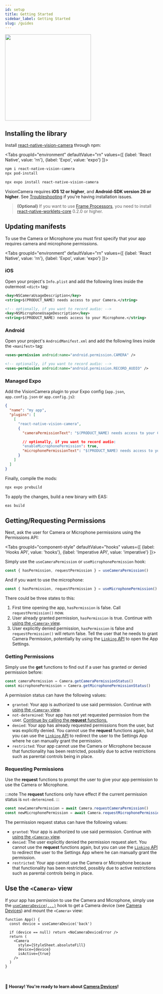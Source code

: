 ```yaml
---
id: setup
title: Getting Started
sidebar_label: Getting Started
slug: /guides
---
```



<div class="image-container">
  <img width="283" src={useBaseUrl("img/example_intro.png")} />
</div>

## Installing the library

Install [react-native-vision-camera](https://www.npmjs.com/package/react-native-vision-camera) through npm:

<Tabs
  groupId="environment"
  defaultValue="rn"
  values={[
    {label: 'React Native', value: 'rn'},
    {label: 'Expo', value: 'expo'}
  ]}>
<TabItem value="rn">

```bash
npm i react-native-vision-camera
npx pod-install
```

</TabItem>

<TabItem value="expo">

```bash
npx expo install react-native-vision-camera
```

</TabItem>
</Tabs>

VisionCamera requires **iOS 12 or higher**, and **Android-SDK version 26 or higher**. See [Troubleshooting](/docs/guides/troubleshooting) if you're having installation issues.

> **(Optional)** If you want to use [Frame Processors](/docs/guides/frame-processors), you need to install [react-native-worklets-core](https://github.com/margelo/react-native-worklets-core) 0.2.0 or higher.

## Updating manifests

To use the Camera or Microphone you must first specify that your app requires camera and microphone permissions.

<Tabs
  groupId="environment"
  defaultValue="rn"
  values={[
    {label: 'React Native', value: 'rn'},
    {label: 'Expo', value: 'expo'}
  ]}>
<TabItem value="rn">

### iOS

Open your project's `Info.plist` and add the following lines inside the outermost `<dict>` tag:

```xml
<key>NSCameraUsageDescription</key>
<string>$(PRODUCT_NAME) needs access to your Camera.</string>

<!-- optionally, if you want to record audio: -->
<key>NSMicrophoneUsageDescription</key>
<string>$(PRODUCT_NAME) needs access to your Microphone.</string>
```

### Android

Open your project's `AndroidManifest.xml` and add the following lines inside the `<manifest>` tag:

```xml
<uses-permission android:name="android.permission.CAMERA" />

<!-- optionally, if you want to record audio: -->
<uses-permission android:name="android.permission.RECORD_AUDIO" />
```

</TabItem>
<TabItem value="expo">

### Managed Expo

Add the VisionCamera plugin to your Expo config (`app.json`, `app.config.json` or `app.config.js`):

```json
{
  "name": "my app",
  "plugins": [
    [
      "react-native-vision-camera",
      {
        "cameraPermissionText": "$(PRODUCT_NAME) needs access to your Camera.",

        // optionally, if you want to record audio:
        "enableMicrophonePermission": true,
        "microphonePermissionText": "$(PRODUCT_NAME) needs access to your Microphone."
      }
    ]
  ]
}
```

Finally, compile the mods:

```bash
npx expo prebuild
```

To apply the changes, build a new binary with EAS:

```bash
eas build
```

</TabItem>
</Tabs>

## Getting/Requesting Permissions

Next, ask the user for Camera or Microphone permissions using the Permissions API:


<Tabs
  groupId="component-style"
  defaultValue="hooks"
  values={[
    {label: 'Hooks API', value: 'hooks'},
    {label: 'Imperative API', value: 'imperative'}
  ]}>
<TabItem value="hooks">

Simply use the `useCameraPermission` or `useMicrophonePermission` hook:

```ts
const { hasPermission, requestPermission } = useCameraPermission()
```

And if you want to use the microphone:

```ts
const { hasPermission, requestPermission } = useMicrophonePermission()
```

There could be three states to this:

1. First time opening the app, `hasPermission` is false. Call `requestPermission()` now.
2. User already granted permission, `hasPermission` is true. Continue with [using the `<Camera>` view](#use-the-camera-view).
3. User explicitly denied permission, `hasPermission` is false and `requestPermission()` will return false. Tell the user that he needs to grant Camera Permission, potentially by using the [`Linking` API](https://reactnative.dev/docs/linking#opensettings) to open the App Settings.

</TabItem>
<TabItem value="imperative">


### Getting Permissions

Simply use the **get** functions to find out if a user has granted or denied permission before:

```ts
const cameraPermission = Camera.getCameraPermissionStatus()
const microphonePermission = Camera.getMicrophonePermissionStatus()
```

A permission status can have the following values:

* `granted`: Your app is authorized to use said permission. Continue with [using the `<Camera>` view](#use-the-camera-view).
* `not-determined`: Your app has not yet requested permission from the user. [Continue by calling the **request** functions.](#requesting-permissions)
* `denied`: Your app has already requested permissions from the user, but was explicitly denied. You cannot use the **request** functions again, but you can use the [`Linking` API](https://reactnative.dev/docs/linking#opensettings) to redirect the user to the Settings App where he can manually grant the permission.
* `restricted`: Your app cannot use the Camera or Microphone because that functionality has been restricted, possibly due to active restrictions such as parental controls being in place.

### Requesting Permissions

Use the **request** functions to prompt the user to give your app permission to use the Camera or Microphone.

:::note
The **request** functions only have effect if the current permission status is `not-determined`.
:::

```ts
const newCameraPermission = await Camera.requestCameraPermission()
const newMicrophonePermission = await Camera.requestMicrophonePermission()
```

The permission request status can have the following values:

* `granted`: Your app is authorized to use said permission. Continue with [using the `<Camera>` view](#use-the-camera-view).
* `denied`: The user explicitly denied the permission request alert. You cannot use the **request** functions again, but you can use the [`Linking` API](https://reactnative.dev/docs/linking#opensettings) to redirect the user to the Settings App where he can manually grant the permission.
* `restricted`: Your app cannot use the Camera or Microphone because that functionality has been restricted, possibly due to active restrictions such as parental controls being in place.

</TabItem>
</Tabs>

## Use the `<Camera>` view

If your app has permission to use the Camera and Microphone, simply use the [`useCameraDevice(...)`](/docs/api#usecameradevice) hook to get a Camera device (see [Camera Devices](/docs/guides/devices)) and mount the `<Camera>` view:

```tsx
function App() {
  const device = useCameraDevice('back')

  if (device == null) return <NoCameraDeviceError />
  return (
    <Camera
      style={StyleSheet.absoluteFill}
      device={device}
      isActive={true}
    />
  )
}
```

<br />

#### 🎉 Hooray! You're ready to learn about [Camera Devices](/docs/guides/devices)!
